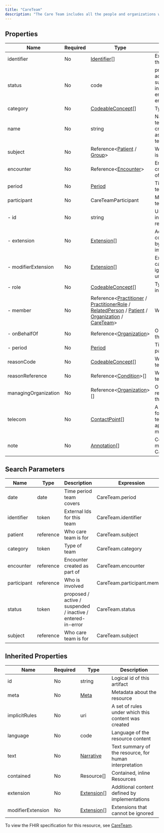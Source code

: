 ```yaml
---
title: "CareTeam"
description: "The Care Team includes all the people and organizations who plan to participate in the coordination and delivery of care for a patient."
---
```


## Properties

| Name                 | Required | Type                                                                                                                                                                                                                                                                                                                                                                     | Description                                                      |
| -------------------- | -------- | ------------------------------------------------------------------------------------------------------------------------------------------------------------------------------------------------------------------------------------------------------------------------------------------------------------------------------------------------------------------------ | ---------------------------------------------------------------- |
| identifier           | No       | [Identifier](/medical-api/fhir/data-types/identifier)[]                                                                                                                                                                                                                                                                                                                  | External Ids for this team                                       |
| status               | No       | code                                                                                                                                                                                                                                                                                                                                                                     | proposed / active / suspended / inactive / entered-in-error      |
| category             | No       | [CodeableConcept](/medical-api/fhir/data-types/codeableconcept)[]                                                                                                                                                                                                                                                                                                        | Type of team                                                     |
| name                 | No       | string                                                                                                                                                                                                                                                                                                                                                                   | Name of the team, such as crisis assessment team                 |
| subject              | No       | Reference&lt;[Patient](/medical-api/fhir/resources/patient) / [Group](/medical-api/fhir/resources/group)&gt;                                                                                                                                                                                                                                                             | Who care team is for                                             |
| encounter            | No       | Reference&lt;[Encounter](/medical-api/fhir/resources/encounter)&gt;                                                                                                                                                                                                                                                                                                      | Encounter created as part of                                     |
| period               | No       | [Period](/medical-api/fhir/data-types/period)                                                                                                                                                                                                                                                                                                                            | Time period team covers                                          |
| participant          | No       | CareTeamParticipant                                                                                                                                                                                                                                                                                                                                                      | Members of the team                                              |
| - id                 | No       | string                                                                                                                                                                                                                                                                                                                                                                   | Unique id for inter-element referencing                          |
| - extension          | No       | [Extension](/medical-api/fhir/data-types/extension)[]                                                                                                                                                                                                                                                                                                                    | Additional content defined by implementations                    |
| - modifierExtension  | No       | [Extension](/medical-api/fhir/data-types/extension)[]                                                                                                                                                                                                                                                                                                                    | Extensions that cannot be ignored even if unrecognized           |
| - role               | No       | [CodeableConcept](/medical-api/fhir/data-types/codeableconcept)[]                                                                                                                                                                                                                                                                                                        | Type of involvement                                              |
| - member             | No       | Reference&lt;[Practitioner](/medical-api/fhir/resources/practitioner) / [PractitionerRole](/medical-api/fhir/resources/practitionerrole) / [RelatedPerson](/medical-api/fhir/resources/relatedperson) / [Patient](/medical-api/fhir/resources/patient) / [Organization](/medical-api/fhir/resources/organization) / [CareTeam](/medical-api/fhir/resources/careteam)&gt; | Who is involved                                                  |
| - onBehalfOf         | No       | Reference&lt;[Organization](/medical-api/fhir/resources/organization)&gt;                                                                                                                                                                                                                                                                                                | Organization of the practitioner                                 |
| - period             | No       | [Period](/medical-api/fhir/data-types/period)                                                                                                                                                                                                                                                                                                                            | Time period of participant                                       |
| reasonCode           | No       | [CodeableConcept](/medical-api/fhir/data-types/codeableconcept)[]                                                                                                                                                                                                                                                                                                        | Why the care team exists                                         |
| reasonReference      | No       | Reference&lt;[Condition](/medical-api/fhir/resources/condition)&gt;[]                                                                                                                                                                                                                                                                                                    | Why the care team exists                                         |
| managingOrganization | No       | Reference&lt;[Organization](/medical-api/fhir/resources/organization)&gt;[]                                                                                                                                                                                                                                                                                              | Organization responsible for the care team                       |
| telecom              | No       | [ContactPoint](/medical-api/fhir/data-types/contactpoint)[]                                                                                                                                                                                                                                                                                                              | A contact detail for the care team (that applies to all members) |
| note                 | No       | [Annotation](/medical-api/fhir/data-types/annotation)[]                                                                                                                                                                                                                                                                                                                  | Comments made about the CareTeam                                 |

## Search Parameters

| Name        | Type      | Description                                                 | Expression                  |
| ----------- | --------- | ----------------------------------------------------------- | --------------------------- |
| date        | date      | Time period team covers                                     | CareTeam.period             |
| identifier  | token     | External Ids for this team                                  | CareTeam.identifier         |
| patient     | reference | Who care team is for                                        | CareTeam.subject            |
| category    | token     | Type of team                                                | CareTeam.category           |
| encounter   | reference | Encounter created as part of                                | CareTeam.encounter          |
| participant | reference | Who is involved                                             | CareTeam.participant.member |
| status      | token     | proposed / active / suspended / inactive / entered-in-error | CareTeam.status             |
| subject     | reference | Who care team is for                                        | CareTeam.subject            |

## Inherited Properties

| Name              | Required | Type                                                  | Description                                            |
| ----------------- | -------- | ----------------------------------------------------- | ------------------------------------------------------ |
| id                | No       | string                                                | Logical id of this artifact                            |
| meta              | No       | [Meta](/medical-api/fhir/data-types/meta)             | Metadata about the resource                            |
| implicitRules     | No       | uri                                                   | A set of rules under which this content was created    |
| language          | No       | code                                                  | Language of the resource content                       |
| text              | No       | [Narrative](/medical-api/fhir/data-types/narrative)   | Text summary of the resource, for human interpretation |
| contained         | No       | Resource[]                                            | Contained, inline Resources                            |
| extension         | No       | [Extension](/medical-api/fhir/data-types/extension)[] | Additional content defined by implementations          |
| modifierExtension | No       | [Extension](/medical-api/fhir/data-types/extension)[] | Extensions that cannot be ignored                      |

To view the FHIR specification for this resource, see [CareTeam](https://www.hl7.org/fhir/StructureDefinition/CareTeam).
